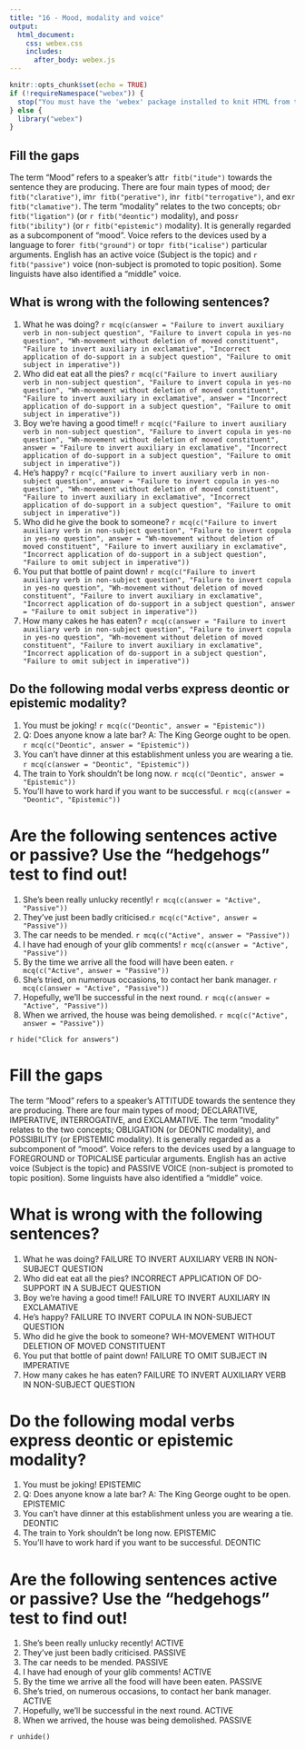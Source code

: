 ```yaml
---
title: "16 - Mood, modality and voice"
output:
  html_document:
    css: webex.css
    includes:
      after_body: webex.js
---
```



```r
knitr::opts_chunk$set(echo = TRUE)
if (!requireNamespace("webex")) {
  stop("You must have the 'webex' package installed to knit HTML from this template.\n   devtools::install_github(\"dalejbarr/webex\")")
} else {
  library("webex")
}
```

## Fill the gaps

The term "Mood" refers to a speaker's att`r fitb("itude")` towards the sentence they are producing. There are four main types of mood; de`r fitb("clarative")`, im`r fitb("perative")`, in`r fitb("terrogative")`, and ex`r fitb("clamative")`. The term "modality" relates to the two concepts; ob`r fitb("ligation")` (or `r fitb("deontic")` modality), and poss`r fitb("ibility")` (or `r fitb("epistemic")` modality). It is generally regarded as a subcomponent of "mood". Voice refers to the devices used by a language to fore`r fitb("ground")` or top`r fitb("icalise")` particular arguments. English has an active voice (Subject is the topic) and  `r fitb("passive")` voice (non-subject is promoted to topic position). Some linguists have also identified a "middle" voice.

## What is wrong with the following sentences?

1. What he was doing? `r mcq(c(answer = "Failure to invert auxiliary verb in non-subject question", "Failure to invert copula in yes-no question", "Wh-movement without deletion of moved constituent", "Failure to invert auxiliary in exclamative", "Incorrect application of do-support in a subject question", "Failure to omit subject in imperative"))`
2. Who did eat eat all the pies? `r mcq(c("Failure to invert auxiliary verb in non-subject question", "Failure to invert copula in yes-no question", "Wh-movement without deletion of moved constituent", "Failure to invert auxiliary in exclamative", answer = "Incorrect application of do-support in a subject question", "Failure to omit subject in imperative"))`
3. Boy we're having a good time!! `r mcq(c("Failure to invert auxiliary verb in non-subject question", "Failure to invert copula in yes-no question", "Wh-movement without deletion of moved constituent", answer = "Failure to invert auxiliary in exclamative", "Incorrect application of do-support in a subject question", "Failure to omit subject in imperative"))`
4. He's happy? `r mcq(c("Failure to invert auxiliary verb in non-subject question", answer = "Failure to invert copula in yes-no question", "Wh-movement without deletion of moved constituent", "Failure to invert auxiliary in exclamative", "Incorrect application of do-support in a subject question", "Failure to omit subject in imperative"))`
5. Who did he give the book to someone? `r mcq(c("Failure to invert auxiliary verb in non-subject question", "Failure to invert copula in yes-no question", answer = "Wh-movement without deletion of moved constituent", "Failure to invert auxiliary in exclamative", "Incorrect application of do-support in a subject question", "Failure to omit subject in imperative"))`
6. You put that bottle of paint down! `r mcq(c("Failure to invert auxiliary verb in non-subject question", "Failure to invert copula in yes-no question", "Wh-movement without deletion of moved constituent", "Failure to invert auxiliary in exclamative", "Incorrect application of do-support in a subject question", answer = "Failure to omit subject in imperative"))`
7. How many cakes he has eaten? `r mcq(c(answer = "Failure to invert auxiliary verb in non-subject question", "Failure to invert copula in yes-no question", "Wh-movement without deletion of moved constituent", "Failure to invert auxiliary in exclamative", "Incorrect application of do-support in a subject question", "Failure to omit subject in imperative"))`

## Do the following modal verbs express deontic or epistemic modality?

1. You must be joking! `r mcq(c("Deontic", answer = "Epistemic"))`
2. Q: Does anyone know a late bar? A: The King George ought to be open. `r mcq(c("Deontic", answer = "Epistemic"))`
3. You can't have dinner at this establishment unless you are wearing a tie. `r mcq(c(answer = "Deontic", "Epistemic"))`
4. The train to York shouldn't be long now. `r mcq(c("Deontic", answer = "Epistemic"))`
5. You'll have to work hard if you want to be successful. `r mcq(c(answer = "Deontic", "Epistemic"))`

# Are the following sentences active or passive? Use the "hedgehogs" test to find out!

1. She's been really unlucky recently! `r mcq(c(answer = "Active", "Passive"))`
2. They've just been badly criticised.`r mcq(c("Active", answer = "Passive"))`
3. The car needs to be mended. `r mcq(c("Active", answer = "Passive"))`
4. I have had enough of your glib comments! `r mcq(c(answer = "Active", "Passive"))`
5. By the time we arrive all the food will have been eaten. `r mcq(c("Active", answer = "Passive"))`
6. She's tried, on numerous occasions, to contact her bank manager. `r mcq(c(answer = "Active", "Passive"))`
7. Hopefully, we'll be successful in the next round. `r mcq(c(answer = "Active", "Passive"))`
8. When we arrived, the house was being demolished. `r mcq(c("Active", answer = "Passive"))`


`r hide("Click for answers")`

# Fill the gaps

The term "Mood" refers to a speaker's ATTITUDE towards the sentence they are producing. There are four main types of mood; DECLARATIVE, IMPERATIVE, INTERROGATIVE, and EXCLAMATIVE. The term "modality" relates to the two concepts; OBLIGATION (or DEONTIC modality), and POSSIBILITY (or EPISTEMIC modality). It is generally regarded as a subcomponent of "mood". Voice refers to the devices used by a language to FOREGROUND or TOPICALISE particular arguments. English has an active voice (Subject is the topic) and  PASSIVE VOICE (non-subject is promoted to topic position). Some linguists have also identified a "middle" voice.

# What is wrong with the following sentences?

1. What he was doing? FAILURE TO INVERT AUXILIARY VERB IN NON-SUBJECT QUESTION
2. Who did eat eat all the pies? INCORRECT APPLICATION OF DO-SUPPORT IN A SUBJECT QUESTION
3. Boy we're having a good time!! FAILURE TO INVERT AUXILIARY IN EXCLAMATIVE
4. He's happy? FAILURE TO INVERT COPULA IN NON-SUBJECT QUESTION
5. Who did he give the book to someone? WH-MOVEMENT WITHOUT DELETION OF MOVED CONSTITUENT
6. You put that bottle of paint down! FAILURE TO OMIT SUBJECT IN IMPERATIVE
7. How many cakes he has eaten? FAILURE TO INVERT AUXILIARY VERB IN NON-SUBJECT QUESTION

# Do the following modal verbs express deontic or epistemic modality?

1. You must be joking! EPISTEMIC
2. Q: Does anyone know a late bar? A: The King George ought to be open. EPISTEMIC
3. You can't have dinner at this establishment unless you are wearing a tie. DEONTIC
4. The train to York shouldn't be long now. EPISTEMIC
5. You'll have to work hard if you want to be successful. DEONTIC

# Are the following sentences active or passive? Use the "hedgehogs" test to find out!

1. She's been really unlucky recently! ACTIVE
2. They've just been badly criticised. PASSIVE
3. The car needs to be mended. PASSIVE
4. I have had enough of your glib comments! ACTIVE
5. By the time we arrive all the food will have been eaten. PASSIVE
6. She's tried, on numerous occasions, to contact her bank manager. ACTIVE
7. Hopefully, we'll be successful in the next round. ACTIVE
8. When we arrived, the house was being demolished. PASSIVE


`r unhide()`
